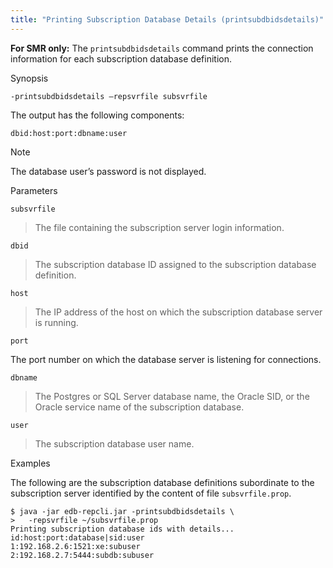 ```yaml
---
title: "Printing Subscription Database Details (printsubdbidsdetails)"
---
```


<div id="printing_subscription_db_details" class="registered_link"></div>


**For SMR only:** The `printsubdbidsdetails` command prints the connection information for each subscription database definition.

Synopsis

`-printsubdbidsdetails –repsvrfile subsvrfile`

The output has the following components:

`dbid:host:port:dbname:user`

<div class="note">

<div class="title">

Note

</div>

The database user’s password is not displayed.

</div>

Parameters

`subsvrfile`

> The file containing the subscription server login information.

`dbid`

> The subscription database ID assigned to the subscription database definition.

`host`

> The IP address of the host on which the subscription database server is running.

`port`

The port number on which the database server is listening for connections.

`dbname`

> The Postgres or SQL Server database name, the Oracle SID, or the Oracle service name of the subscription database.

`user`

> The subscription database user name.

Examples

The following are the subscription database definitions subordinate to the subscription server identified by the content of file `subsvrfile.prop`.

``` text
$ java -jar edb-repcli.jar -printsubdbidsdetails \
>   -repsvrfile ~/subsvrfile.prop
Printing subscription database ids with details...
id:host:port:database|sid:user
1:192.168.2.6:1521:xe:subuser
2:192.168.2.7:5444:subdb:subuser
```

